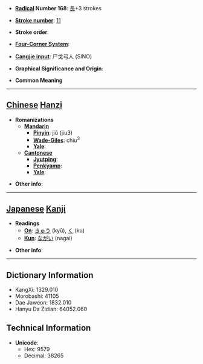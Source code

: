 * '''[[Wiktionary:Chinese radical index| Radical]] Number 168''': [[Wiktionary:Chinese radical index 長|長]]+3 strokes

* '''[[Wiktionary:Chinese total strokes index|Stroke number]]''': [[Wiktionary:Chinese total strokes index 11|11]]

* '''Stroke order''': 

* '''[[Wiktionary:Chinese four corner index|Four-Corner System]]''': 

* '''[[Wiktionary:Chinese Cangjie index|Cangjie input]]''': 尸戈弓人 (SINO)

* '''Graphical Significance and Origin''': 

* '''Common Meaning'''

----

== [[Chinese]] [[Hanzi]] ==

* '''Romanizations'''
** '''[[Mandarin]]'''
*** '''[[Pinyin]]''': jiǔ (jiu3)
*** '''[[Wade-Giles]]''': chiu<sup>3</sup>
*** '''[[Yale]]''': 
** '''[[Cantonese]]'''
*** '''[[Jyutping]]''':
*** '''[[Penkyamp]]''': 
*** '''[[Yale]]''': 

* '''Other info''': 

----

== [[Japanese]] [[Kanji]] ==

* '''Readings'''
** '''[[On]]''': [[きゅう]] (kyū), [[く]] (ku)
** '''[[Kun]]''': [[ながい]] (nagai)

* '''Other info''':  

----

== Dictionary Information ==

* KangXi: 1329.010
* Morobashi: 41105
* Dae Jaweon: 1832.010
* Hanyu Da Zidian: 64052.060

== Technical Information ==

* '''Unicode''':
** Hex: 9579
** Decimal: 38265